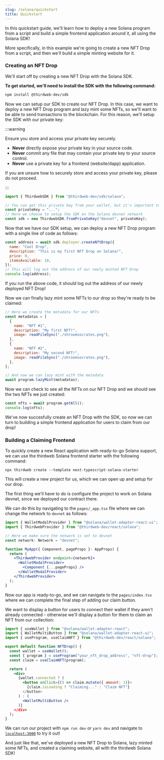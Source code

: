 ```yaml
---
slug: /solana/quickstart
title: Quickstart
---
```


In this quickstart guide, we'll learn how to deploy a new Solana program from a script and build a simple frontend application around it, all using the Solana SDK!

More specifically, in this example we're going to create a new NFT Drop from a script, and then we'll build a simple minting website for it.

### Creating an NFT Drop

We'll start off by creating a new NFT Drop with the Solana SDK.

**To get started, we'll need to install the SDK with the following command:**

```bash npm2yarn
npm install @thirdweb-dev/sdk
```

Now we can setup our SDK to create our NFT Drop. In this case, we want to deploy a new NFT Drop program and lazy mint some NFTs, so we'll want to be able to send transactions to the blockchain. For this reason, we'll setup the SDK with our private key:

:::warning

Ensure you store and access your private key securely.

- **Never** directly expose your private key in your source code.
- **Never** commit any file that may contain your private key to your source control.
- **Never** use a private key for a frontend (website/dapp) application.

If you are unsure how to securely store and access your private key, please do not proceed.

:::

```jsx
import { ThirdwebSDK } from "@thirdweb-dev/sdk/solana";

// You can get this private key from your wallet, but it's important to store it securely
const privateKey = "...";
// Here we choose to setup the SDK on the Solana devnet network
const sdk = new ThirdwebSDK.fromPrivateKey("devnet", privateKey);
```

Now that we have our SDK setup, we can deploy a new NFT Drop program with a single line of code as follows:

```jsx
const address = await sdk.deployer.createNftDrop({
  name: "Cool Drop",
  description: "This is my first NFT Drop on Solana!",
  price: 0,
  itemsAvailable: 10,
});
// This will log out the address of our newly minted NFT Drop
console.log(address);
```

If you run the above code, it should log out the address of our newly deployed NFT Drop!

Now we can finally lazy mint some NFTs to our drop so they're ready to be claimed:

```jsx
// Here we create the metadata for our NFTs
const metadatas = [
  {
    name: "NFT #1",
    description: "My first NFT!",
    image: readFileSync("./shroomsocrates.png"),
  },
  {
    name: "NFT #2",
    description: "My second NFT!",
    image: readFileSync("./shroomsocrates.png"),
  },
];

// And now we can lazy mint with the metadata
await program.lazyMint(metadatas);
```

Now we can check to see all the NFTs on our NFT Drop and we should see the two NFTs we just created:

```jsx
const nfts = await program.getAll();
console.log(nfts);
```

We've now succesfully create an NFT Drop with the SDK, so now we can turn to building a simple frontend application for users to claim from our drop!

### Building a Claiming Frontend

To quickly create a new React application with ready-to-go Solana support, we can use the thirdweb Solana frontend starter with the following command:

```
npx thirdweb create --template next-typescript-solana-starter
```

This will create a new project for us, which we can open up and setup for our drop.

The first thing we'll have to do is configure the project to work on Solana devnet, since we deployed our contract there.

We can do this by navigating to the `pages/_app.tsx` file where we can change the network to `devnet` as follows:

```jsx
import { WalletModalProvider } from "@solana/wallet-adapter-react-ui";
import { ThirdwebProvider } from "@thirdweb-dev/react/solana";

// Here we make sure the network is set to devnet
const network: Network = "devnet";

function MyApp({ Component, pageProps }: AppProps) {
  return (
    <ThirdwebProvider endpoint={network}>
      <WalletModalProvider>
        <Component {...pageProps} />
      </WalletModalProvider>
    </ThirdwebProvider>
  );
}
```

Now our app is ready-to-go, and we can navigate to the `pages/index.tsx` where we can complete the final step of adding our claim button.

We want to display a button for users to connect their wallet if they aren't already connected - otherwise we'll display a button for them to claim an NFT from our collection:

```jsx
import { useWallet } from "@solana/wallet-adapter-react";
import { WalletMultiButton } from "@solana/wallet-adapter-react-ui";
import { useProgram, useClaimNFT } from "@thirdweb-dev/react/solana";

export default function NFTDrop() {
  const wallet = useWallet();
  const { program } = useProgram("your_nft_drop_address", "nft-drop");
  const claim = useClaimNFT(program);

  return (
    <div>
      {wallet.connected ? (
        <button onClick={() => claim.mutate({ amount: 1)}>
          {claim.isLoading ? "Claiming..." : "Claim NFT"}
        </button>
      ) : (
        <WalletMultiButton />
      )}
    </div>
  );
}
```

We can run our project with `npm run dev` or `yarn dev` and navigate to [`localhost:3000`](http://localhost:300) to try it out!

And just like that, we've deployed a new NFT Drop to Solana, lazy minted some NFTs, and created a claiming website, all with the thirdweb Solana SDK!
